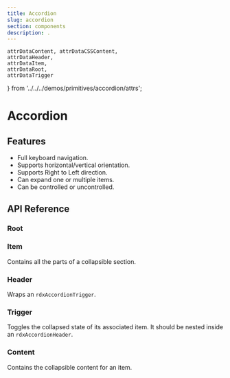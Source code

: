 ```yaml
---
title: Accordion
slug: accordion
section: components
description: .
---
```

    attrDataContent, attrDataCSSContent,
    attrDataHeader,
    attrDataItem,
    attrDataRoot,
    attrDataTrigger
} from '../../../demos/primitives/accordion/attrs';

# Accordion

<ComponentPreview name="accordion" file="accordion-demo" />


[//]: # (<ComponentPreview name="accordion" file="accordion-multiple-demo" />)

## Features

- Full keyboard navigation.
- Supports horizontal/vertical orientation.
- Supports Right to Left direction.
- Can expand one or multiple items.
- Can be controlled or uncontrolled.

## API Reference

### Root
<PropsTable name="RdxAccordionRootDirective" />
<DataAttributesTable attributes={attrDataRoot} />

### Item
Contains all the parts of a collapsible section.

<PropsTable name="RdxAccordionItemDirective" />
<DataAttributesTable attributes={attrDataItem} />

### Header

Wraps an `rdxAccordionTrigger`.
<DataAttributesTable attributes={attrDataHeader} />

### Trigger

Toggles the collapsed state of its associated item. It should be nested inside an `rdxAccordionHeader`.
<DataAttributesTable attributes={attrDataTrigger} />

### Content

Contains the collapsible content for an item.
<DataAttributesTable attributes={attrDataContent} />

<CSSVariablesTable attributes={attrDataCSSContent} />
